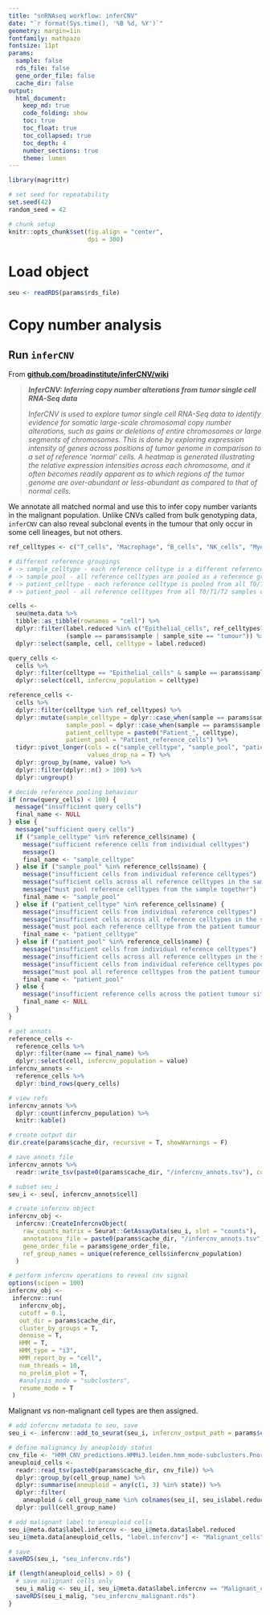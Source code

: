 ```yaml
---
title: "snRNAseq workflow: inferCNV"
date: "`r format(Sys.time(), '%B %d, %Y')`"
geometry: margin=1in
fontfamily: mathpazo
fontsize: 11pt
params:
  sample: false
  rds_file: false
  gene_order_file: false
  cache_dir: false
output:
  html_document:
    keep_md: true
    code_folding: show
    toc: true
    toc_float: true
    toc_collapsed: true
    toc_depth: 4
    number_sections: true
    theme: lumen
---
```


```r
library(magrittr)

# set seed for repeatability
set.seed(42)
random_seed = 42

# chunk setup
knitr::opts_chunk$set(fig.align = "center",
                      dpi = 300)
```

# Load object

```r
seu <- readRDS(params$rds_file)
```

# Copy number analysis

## Run `inferCNV`

From [**github.com/broadinstitute/inferCNV/wiki**](https://github.com/broadinstitute/inferCNV/wiki)

>  ***InferCNV: Inferring copy number alterations from tumor single cell RNA-Seq data***
>
> *InferCNV is used to explore tumor single cell RNA-Seq data to identify evidence for somatic large-scale chromosomal copy number alterations, such as gains or deletions of entire chromosomes or large segments of chromosomes. This is done by exploring expression intensity of genes across positions of tumor genome in comparison to a set of reference 'normal' cells. A heatmap is generated illustrating the relative expression intensities across each chromosome, and it often becomes readily apparent as to which regions of the tumor genome are over-abundant or less-abundant as compared to that of normal cells.*

We annotate all matched normal and use this to infer copy number variants in the malignant population. Unlike CNVs called from bulk genotyping data, `inferCNV` can also reveal subclonal events in the tumour that only occur in some cell lineages, but not others. 

```r
ref_celltypes <- c("T_cells", "Macrophage", "B_cells", "NK_cells", "Myeloid_cells", "Stromal_cells")

# different reference groupings
# -> sample_celltype - each reference celltype is a different reference group
# -> sample_pool - all reference celltypes are pooled as a reference group
# -> patient_celltype - each reference celltype is pooled from all T0/T1/T2 samples of the patient
# -> patient_pool - all reference celltypes from all T0/T1/T2 samples of the patient are pooled 

cells <-
  seu@meta.data %>%
  tibble::as_tibble(rownames = "cell") %>%
  dplyr::filter(label.reduced %in% c("Epithelial_cells", ref_celltypes), 
                (sample == params$sample | sample_site == "tumour")) %>%
  dplyr::select(sample, cell, celltype = label.reduced) 

query_cells <-
  cells %>%
  dplyr::filter(celltype == "Epithelial_cells" & sample == params$sample) %>%
  dplyr::select(cell, infercnv_population = celltype)

reference_cells <-
  cells %>%
  dplyr::filter(celltype %in% ref_celltypes) %>%
  dplyr::mutate(sample_celltype = dplyr::case_when(sample == params$sample ~ celltype, .default = NA),
                sample_pool = dplyr::case_when(sample == params$sample ~ "Sample_reference_cells", .default = NA),
                patient_celltype = paste0("Patient_", celltype),
                patient_pool = "Patient_reference_cells") %>%
  tidyr::pivot_longer(cols = c("sample_celltype", "sample_pool", "patient_celltype", "patient_pool"),
                      values_drop_na = T) %>%
  dplyr::group_by(name, value) %>%
  dplyr::filter(dplyr::n() > 100) %>%
  dplyr::ungroup() 

# decide reference pooling behaviour
if (nrow(query_cells) < 100) {
  message("insufficient query cells")
  final_name <- NULL
} else {
  message("sufficient query cells")
  if ("sample_celltype" %in% reference_cells$name) {
    message("sufficient reference cells from individual celltypes")
    message()
    final_name <- "sample_celltype" 
  } else if ("sample_pool" %in% reference_cells$name) {
    message("insufficient cells from individual reference celltypes")
    message("sufficient cells across all reference celltypes in the sample")
    message("must pool reference celltypes from the sample together")
    final_name <- "sample_pool"
  } else if ("patient_celltype" %in% reference_cells$name) {
    message("insufficient cells from individual reference celltypes")
    message("insufficient cells across all reference celltypes in the sample")
    message("must pool each reference celltype from the patient tumour sites together")
    final_name <- "patient_celltype"
  } else if ("patient_pool" %in% reference_cells$name) {
    message("insufficient cells from individual reference celltypes")
    message("insufficient cells across all reference celltypes in the sample")
    message("insufficient cells from individual reference celltypes pooled across the patient")
    message("must pool all reference celltypes from the patient tumour sites together")
    final_name <- "patient_pool"
  } else {
    message("insufficient reference cells across the patient tumour sites")
    final_name <- NULL
  }
}
```

```r
# get annots
reference_cells <- 
  reference_cells %>% 
  dplyr::filter(name == final_name) %>%
  dplyr::select(cell, infercnv_population = value)
infercnv_annots <-
  reference_cells %>%
  dplyr::bind_rows(query_cells)

# view refs
infercnv_annots %>% 
  dplyr::count(infercnv_population) %>%
  knitr::kable()
```

```r
# create output dir
dir.create(params$cache_dir, recursive = T, showWarnings = F)

# save annots file
infercnv_annots %>%
  readr::write_tsv(paste0(params$cache_dir, "/infercnv_annots.tsv"), col_names = F)

# subset seu_i
seu_i <- seu[, infercnv_annots$cell]

# create infercnv object
infercnv_obj <- 
  infercnv::CreateInfercnvObject(
    raw_counts_matrix = Seurat::GetAssayData(seu_i, slot = "counts"),
    annotations_file = paste0(params$cache_dir, "/infercnv_annots.tsv"),
    gene_order_file = params$gene_order_file,
    ref_group_names = unique(reference_cells$infercnv_population)
  )

# perform infercnv operations to reveal cnv signal
options(scipen = 100)
infercnv_obj <- 
 infercnv::run(
   infercnv_obj,
   cutoff = 0.1,
   out_dir = params$cache_dir,
   cluster_by_groups = T,
   denoise = T,
   HMM = T, 
   HMM_type = "i3",
   HMM_report_by = "cell",
   num_threads = 10,
   no_prelim_plot = T,
   #analysis_mode = "subclusters",
   resume_mode = T
 )
```

Malignant vs non-malignant cell types are then assigned.

```r
# add infercnv metadata to seu, save
seu_i <- infercnv::add_to_seurat(seu_i, infercnv_output_path = params$cache_dir)

# define malignancy by aneuploidy status
cnv_file <- "HMM_CNV_predictions.HMMi3.leiden.hmm_mode-subclusters.Pnorm_0.5.pred_cnv_regions.dat"
aneuploid_cells <-
  readr::read_tsv(paste0(params$cache_dir, cnv_file)) %>%
  dplyr::group_by(cell_group_name) %>%
  dplyr::summarise(aneuploid = any(c(1, 3) %in% state)) %>%
  dplyr::filter(
    aneuploid & cell_group_name %in% colnames(seu_i[, seu_i$label.reduced == "Epithelial_cells"])) %>%
  dplyr::pull(cell_group_name)

# add malignant label to aneuploid cells
seu_i@meta.data$label.infercnv <- seu_i@meta.data$label.reduced
seu_i@meta.data[aneuploid_cells, "label.infercnv"] <- "Malignant_cells"

# save
saveRDS(seu_i, "seu_infercnv.rds")

if (length(aneuploid_cells) > 0) {
  # save malignant cells only
  seu_i_malig <- seu_i[, seu_i@meta.data$label.infercnv == "Malignant_cells"]
  saveRDS(seu_i_malig, "seu_infercnv_malignant.rds")
}
```
